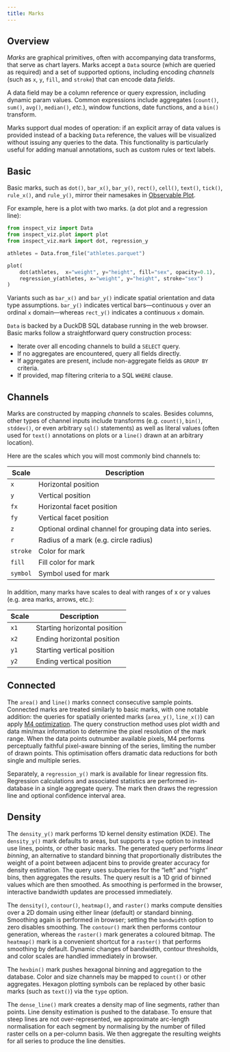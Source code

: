 ```yaml
---
title: Marks
---
```


## Overview

*Marks* are graphical primitives, often with accompanying data transforms, that serve as chart layers. Marks accept a `Data` source (which are queried as required) and a set of supported options, including encoding *channels* (such as `x`, `y`, `fill`, and `stroke`) that can encode data *fields*.

A data field may be a column reference or query expression, including dynamic param values. Common expressions include aggregates (`count()`, `sum()`, `avg()`, `median()`, *etc.*), window functions, date functions, and a `bin()` transform.

Marks support dual modes of operation: if an explicit array of data values is provided instead of a backing `Data` reference, the values will be visualized without issuing any queries to the data. This functionality is particularly useful for adding manual annotations, such as custom rules or text labels.

## Basic

Basic marks, such as `dot()`, `bar_x()`, `bar_y()`, `rect()`, `cell()`, `text()`, `tick()`, `rule_x()`, and `rule_y()`, mirror their namesakes in [Observable Plot](https://observablehq.com/plot/).

For example, here is a plot with two marks. (a dot plot and a regression line):

```python
from inspect_viz import Data
from inspect_viz.plot import plot
from inspect_viz.mark import dot, regression_y

athletes = Data.from_file("athletes.parquet")

plot(
    dot(athletes,  x="weight", y="height", fill="sex", opacity=0.1),
    regression_y(athletes, x="weight", y="height", stroke="sex")
)
```

Variants such as `bar_x()` and `bar_y()` indicate spatial orientation and data type assumptions. `bar_y()` indicates vertical bars---continuous `y` over an ordinal `x` domain---whereas `rect_y()` indicates a continuous `x` domain.

`Data` is backed by a DuckDB SQL database running in the web browser. Basic marks follow a straightforward query construction process:

-   Iterate over all encoding channels to build a `SELECT` query.
-   If no aggregates are encountered, query all fields directly.
-   If aggregates are present, include non-aggregate fields as `GROUP BY` criteria.
-   If provided, map filtering criteria to a SQL `WHERE` clause.

## Channels

Marks are constructed by mapping *channels* to scales. Besides columns, other types of channel inputs include transforms (e.g. `count()`, `bin()`, `stddev()`, or even arbitrary `sql()` statements) as well as literal values (often used for `text()` annotations on plots or a `line()` drawn at an arbitrary location).

Here are the scales which you will most commonly bind channels to:

| Scale    | Description                                             |
|----------|---------------------------------------------------------|
| `x`      | Horizontal position                                     |
| `y`      | Vertical position                                       |
| `fx`     | Horizontal facet position                               |
| `fy`     | Vertical facet position                                 |
| `z`      | Optional ordinal channel for grouping data into series. |
| `r`      | Radius of a mark (e.g. circle radius)                   |
| `stroke` | Color for mark                                          |
| `fill`   | Fill color for mark                                     |
| `symbol` | Symbol used for mark                                    |

::: {style="margin-top: 20px;"}
In addition, many marks have scales to deal with ranges of x or y values (e.g. area marks, arrows, etc.):
:::

| Scale | Description                  |
|-------|------------------------------|
| `x1`  | Starting horizontal position |
| `x2`  | Ending horizontal position   |
| `y1`  | Starting vertical position   |
| `y2`  | Ending vertical position     |

## Connected

The `area()` and `line()` marks connect consecutive sample points. Connected marks are treated similarly to basic marks, with one notable addition: the queries for spatially oriented marks (`area_y()`, `line_x()`) can apply [M4 optimization](https://observablehq.com/@uwdata/m4-scalable-time-series-visualization). The query construction method uses plot width and data min/max information to determine the pixel resolution of the mark range. When the data points outnumber available pixels, M4 performs perceptually faithful pixel-aware binning of the series, limiting the number of drawn points. This optimisation offers dramatic data reductions for both single and multiple series.

Separately, a `regression_y()` mark is available for linear regression fits. Regression calculations and associated statistics are performed in-database in a single aggregate query. The mark then draws the regression line and optional confidence interval area.

## Density

The `density_y()` mark performs 1D kernel density estimation (KDE). The `density_y()` mark defaults to areas, but supports a `type` option to instead use lines, points, or other basic marks. The generated query performs *linear binning*, an alternative to standard binning that proportionally distributes the weight of a point between adjacent bins to provide greater accuracy for density estimation. The query uses subqueries for the "left" and "right" bins, then aggregates the results. The query result is a 1D grid of binned values which are then smoothed. As smoothing is performed in the browser, interactive bandwidth updates are processed immediately.

The `density()`, `contour()`, `heatmap()`, and `raster()` marks compute densities over a 2D domain using either linear (default) or standard binning. Smoothing again is performed in browser; setting the `bandwidth` option to zero disables smoothing. The `contour()` mark then performs contour generation, whereas the `raster()` mark generates a coloured bitmap. The `heatmap()` mark is a convenient shortcut for a `raster()` that performs smoothing by default. Dynamic changes of bandwidth, contour thresholds, and color scales are handled immediately in browser.

The `hexbin()` mark pushes hexagonal binning and aggregation to the database. Color and size channels may be mapped to `count()` or other aggregates. Hexagon plotting symbols can be replaced by other basic marks (such as `text()`) via the `type` option.

The `dense_line()` mark creates a density map of line segments, rather than points. Line density estimation is pushed to the database. To ensure that steep lines are not over-represented, we approximate arc-length normalisation for each segment by normalising by the number of filled raster cells on a per-column basis. We then aggregate the resulting weights for all series to produce the line densities.